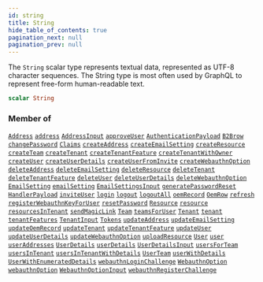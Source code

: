 ```yaml
---
id: string
title: String
hide_table_of_contents: true
pagination_next: null
pagination_prev: null
---
```








The `String` scalar type represents textual data, represented as UTF-8 character sequences. The String type is most often used by GraphQL to represent free-form human-readable text.

```graphql
scalar String
```




### Member of

[`Address`](/objects/address)  <Badge class="secondary" text="object"/><Bullet />[`address`](/queries/address)  <Badge class="secondary" text="query"/><Bullet />[`AddressInput`](/inputs/address-input)  <Badge class="secondary" text="input"/><Bullet />[`approveUser`](/mutations/approve-user)  <Badge class="secondary" text="mutation"/><Bullet />[`AuthenticationPayload`](/objects/authentication-payload)  <Badge class="secondary" text="object"/><Bullet />[`B2Brow`](/objects/b2-brow)  <Badge class="secondary" text="object"/><Bullet />[`changePassword`](/mutations/change-password)  <Badge class="secondary" text="mutation"/><Bullet />[`Claims`](/objects/claims)  <Badge class="secondary" text="object"/><Bullet />[`createAddress`](/mutations/create-address)  <Badge class="secondary" text="mutation"/><Bullet />[`createEmailSetting`](/mutations/create-email-setting)  <Badge class="secondary" text="mutation"/><Bullet />[`createResource`](/mutations/create-resource)  <Badge class="secondary" text="mutation"/><Bullet />[`createTeam`](/mutations/create-team)  <Badge class="secondary" text="mutation"/><Bullet />[`createTenant`](/mutations/create-tenant)  <Badge class="secondary" text="mutation"/><Bullet />[`createTenantFeature`](/mutations/create-tenant-feature)  <Badge class="secondary" text="mutation"/><Bullet />[`createTenantWithOwner`](/mutations/create-tenant-with-owner)  <Badge class="secondary" text="mutation"/><Bullet />[`createUser`](/mutations/create-user)  <Badge class="secondary" text="mutation"/><Bullet />[`createUserDetails`](/mutations/create-user-details)  <Badge class="secondary" text="mutation"/><Bullet />[`createUserFromInvite`](/mutations/create-user-from-invite)  <Badge class="secondary" text="mutation"/><Bullet />[`createWebauthnOption`](/mutations/create-webauthn-option)  <Badge class="secondary" text="mutation"/><Bullet />[`deleteAddress`](/mutations/delete-address)  <Badge class="secondary" text="mutation"/><Bullet />[`deleteEmailSetting`](/mutations/delete-email-setting)  <Badge class="secondary" text="mutation"/><Bullet />[`deleteResource`](/mutations/delete-resource)  <Badge class="secondary" text="mutation"/><Bullet />[`deleteTenant`](/mutations/delete-tenant)  <Badge class="secondary" text="mutation"/><Bullet />[`deleteTenantFeature`](/mutations/delete-tenant-feature)  <Badge class="secondary" text="mutation"/><Bullet />[`deleteUser`](/mutations/delete-user)  <Badge class="secondary" text="mutation"/><Bullet />[`deleteUserDetails`](/mutations/delete-user-details)  <Badge class="secondary" text="mutation"/><Bullet />[`deleteWebauthnOption`](/mutations/delete-webauthn-option)  <Badge class="secondary" text="mutation"/><Bullet />[`EmailSetting`](/objects/email-setting)  <Badge class="secondary" text="object"/><Bullet />[`emailSetting`](/queries/email-setting)  <Badge class="secondary" text="query"/><Bullet />[`EmailSettingsInput`](/inputs/email-settings-input)  <Badge class="secondary" text="input"/><Bullet />[`generatePasswordReset`](/mutations/generate-password-reset)  <Badge class="secondary" text="mutation"/><Bullet />[`HandlerPayload`](/objects/handler-payload)  <Badge class="secondary" text="object"/><Bullet />[`inviteUser`](/mutations/invite-user)  <Badge class="secondary" text="mutation"/><Bullet />[`login`](/mutations/login)  <Badge class="secondary" text="mutation"/><Bullet />[`logout`](/mutations/logout)  <Badge class="secondary" text="mutation"/><Bullet />[`logoutAll`](/mutations/logout-all)  <Badge class="secondary" text="mutation"/><Bullet />[`oemRecord`](/queries/oem-record)  <Badge class="secondary" text="query"/><Bullet />[`OemRow`](/objects/oem-row)  <Badge class="secondary" text="object"/><Bullet />[`refresh`](/mutations/refresh)  <Badge class="secondary" text="mutation"/><Bullet />[`registerWebauthnKeyForUser`](/mutations/register-webauthn-key-for-user)  <Badge class="secondary" text="mutation"/><Bullet />[`resetPassword`](/mutations/reset-password)  <Badge class="secondary" text="mutation"/><Bullet />[`Resource`](/objects/resource)  <Badge class="secondary" text="object"/><Bullet />[`resource`](/queries/resource)  <Badge class="secondary" text="query"/><Bullet />[`resourcesInTenant`](/queries/resources-in-tenant)  <Badge class="secondary" text="query"/><Bullet />[`sendMagicLink`](/mutations/send-magic-link)  <Badge class="secondary" text="mutation"/><Bullet />[`Team`](/objects/team)  <Badge class="secondary" text="object"/><Bullet />[`teamsForUser`](/queries/teams-for-user)  <Badge class="secondary" text="query"/><Bullet />[`Tenant`](/objects/tenant)  <Badge class="secondary" text="object"/><Bullet />[`tenant`](/queries/tenant)  <Badge class="secondary" text="query"/><Bullet />[`tenantFeatures`](/queries/tenant-features)  <Badge class="secondary" text="query"/><Bullet />[`TenantInput`](/inputs/tenant-input)  <Badge class="secondary" text="input"/><Bullet />[`Tokens`](/objects/tokens)  <Badge class="secondary" text="object"/><Bullet />[`updateAddress`](/mutations/update-address)  <Badge class="secondary" text="mutation"/><Bullet />[`updateEmailSetting`](/mutations/update-email-setting)  <Badge class="secondary" text="mutation"/><Bullet />[`updateOemRecord`](/mutations/update-oem-record)  <Badge class="secondary" text="mutation"/><Bullet />[`updateTenant`](/mutations/update-tenant)  <Badge class="secondary" text="mutation"/><Bullet />[`updateTenantFeature`](/mutations/update-tenant-feature)  <Badge class="secondary" text="mutation"/><Bullet />[`updateUser`](/mutations/update-user)  <Badge class="secondary" text="mutation"/><Bullet />[`updateUserDetails`](/mutations/update-user-details)  <Badge class="secondary" text="mutation"/><Bullet />[`updateWebauthnOption`](/mutations/update-webauthn-option)  <Badge class="secondary" text="mutation"/><Bullet />[`uploadResource`](/mutations/upload-resource)  <Badge class="secondary" text="mutation"/><Bullet />[`User`](/objects/user)  <Badge class="secondary" text="object"/><Bullet />[`user`](/queries/user)  <Badge class="secondary" text="query"/><Bullet />[`userAddresses`](/queries/user-addresses)  <Badge class="secondary" text="query"/><Bullet />[`UserDetails`](/objects/user-details)  <Badge class="secondary" text="object"/><Bullet />[`userDetails`](/queries/user-details)  <Badge class="secondary" text="query"/><Bullet />[`UserDetailsInput`](/inputs/user-details-input)  <Badge class="secondary" text="input"/><Bullet />[`usersForTeam`](/queries/users-for-team)  <Badge class="secondary" text="query"/><Bullet />[`usersInTenant`](/queries/users-in-tenant)  <Badge class="secondary" text="query"/><Bullet />[`usersInTenantWithDetails`](/queries/users-in-tenant-with-details)  <Badge class="secondary" text="query"/><Bullet />[`UserTeam`](/objects/user-team)  <Badge class="secondary" text="object"/><Bullet />[`userWithDetails`](/queries/user-with-details)  <Badge class="secondary" text="query"/><Bullet />[`UserWithEnumeratedDetails`](/objects/user-with-enumerated-details)  <Badge class="secondary" text="object"/><Bullet />[`webauthnLoginChallenge`](/queries/webauthn-login-challenge)  <Badge class="secondary" text="query"/><Bullet />[`WebauthnOption`](/objects/webauthn-option)  <Badge class="secondary" text="object"/><Bullet />[`webauthnOption`](/queries/webauthn-option)  <Badge class="secondary" text="query"/><Bullet />[`WebauthnOptionInput`](/inputs/webauthn-option-input)  <Badge class="secondary" text="input"/><Bullet />[`webauthnRegisterChallenge`](/queries/webauthn-register-challenge)  <Badge class="secondary" text="query"/>



